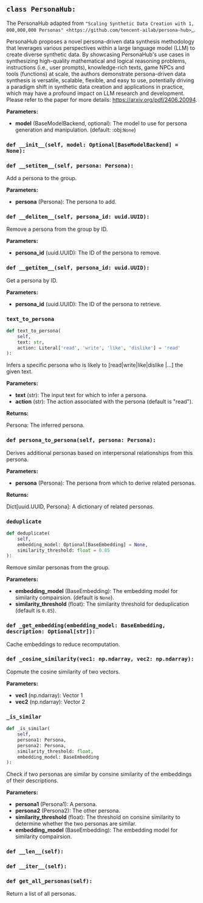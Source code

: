 <a id="camel.personas.persona_hub"></a>

<a id="camel.personas.persona_hub.PersonaHub"></a>

## `class PersonaHub:`

The PersonaHub adapted from `"Scaling Synthetic Data Creation with 1,
000,000,000 Personas"
<https://github.com/tencent-ailab/persona-hub>`_.

PersonaHub proposes a novel persona-driven data synthesis methodology
that leverages various perspectives within a large language model (LLM) to
create diverse synthetic data. By showcasing PersonaHub's use cases in
synthesizing high-quality mathematical and logical reasoning problems,
instructions (i.e., user prompts), knowledge-rich texts, game NPCs and
tools (functions) at scale, the authors demonstrate persona-driven data
synthesis is versatile, scalable, flexible, and easy to use, potentially
driving a paradigm shift in synthetic data creation and applications in
practice, which may have a profound impact on LLM research and development.
Please refer to the paper for more details: https://arxiv.org/pdf/2406.20094.

**Parameters:**

- **model** (BaseModelBackend, optional): The model to use for persona generation and manipulation. (default: :obj:`None`)

<a id="camel.personas.persona_hub.PersonaHub.__init__"></a>

### `def __init__(self, model: Optional[BaseModelBackend] = None):`

<a id="camel.personas.persona_hub.PersonaHub.__setitem__"></a>

### `def __setitem__(self, persona: Persona):`

Add a persona to the group.

**Parameters:**

- **persona** (Persona): The persona to add.

<a id="camel.personas.persona_hub.PersonaHub.__delitem__"></a>

### `def __delitem__(self, persona_id: uuid.UUID):`

Remove a persona from the group by ID.

**Parameters:**

- **persona_id** (uuid.UUID): The ID of the persona to remove.

<a id="camel.personas.persona_hub.PersonaHub.__getitem__"></a>

### `def __getitem__(self, persona_id: uuid.UUID):`

Get a persona by ID.

**Parameters:**

- **persona_id** (uuid.UUID): The ID of the persona to retrieve.

<a id="camel.personas.persona_hub.PersonaHub.text_to_persona"></a>

### `text_to_persona`

```python
def text_to_persona(
    self,
    text: str,
    action: Literal['read', 'write', 'like', 'dislike'] = 'read'
):
```

Infers a specific persona who is likely to [read|write|like|dislike
|...] the given text.

**Parameters:**

- **text** (str): The input text for which to infer a persona.
- **action** (str): The action associated with the persona (default is "read").

**Returns:**

  Persona: The inferred persona.

<a id="camel.personas.persona_hub.PersonaHub.persona_to_persona"></a>

### `def persona_to_persona(self, persona: Persona):`

Derives additional personas based on interpersonal relationships
from this persona.

**Parameters:**

- **persona** (Persona): The persona from which to derive related personas.

**Returns:**

  Dict[uuid.UUID, Persona]: A dictionary of related personas.

<a id="camel.personas.persona_hub.PersonaHub.deduplicate"></a>

### `deduplicate`

```python
def deduplicate(
    self,
    embedding_model: Optional[BaseEmbedding] = None,
    similarity_threshold: float = 0.85
):
```

Remove similar personas from the group.

**Parameters:**

- **embedding_model** (BaseEmbedding): The embedding model for similarity compairsion. (default is `None`).
- **similarity_threshold** (float): The similarity threshold for deduplication (default is `0.85`).

<a id="camel.personas.persona_hub.PersonaHub._get_embedding"></a>

### `def _get_embedding(embedding_model: BaseEmbedding, description: Optional[str]):`

Cache embeddings to reduce recomputation.

<a id="camel.personas.persona_hub.PersonaHub._cosine_similarity"></a>

### `def _cosine_similarity(vec1: np.ndarray, vec2: np.ndarray):`

Copmute the cosine similarity of two vectors.

**Parameters:**

- **vec1** (np.ndarray): Vector 1
- **vec2** (np.ndarray): Vector 2

<a id="camel.personas.persona_hub.PersonaHub._is_similar"></a>

### `_is_similar`

```python
def _is_similar(
    self,
    persona1: Persona,
    persona2: Persona,
    similarity_threshold: float,
    embedding_model: BaseEmbedding
):
```

Check if two personas are similar by consine similarity
of the embeddings of their descriptions.

**Parameters:**

- **persona1** (Persona1): A persona.
- **persona2** (Persona2): The other persona.
- **similarity_threshold** (float): The threshold on consine similarity to determine whether the two personas are similar.
- **embedding_model** (BaseEmbedding): The embedding model for similarity compairsion.

<a id="camel.personas.persona_hub.PersonaHub.__len__"></a>

### `def __len__(self):`

<a id="camel.personas.persona_hub.PersonaHub.__iter__"></a>

### `def __iter__(self):`

<a id="camel.personas.persona_hub.PersonaHub.get_all_personas"></a>

### `def get_all_personas(self):`

Return a list of all personas.
